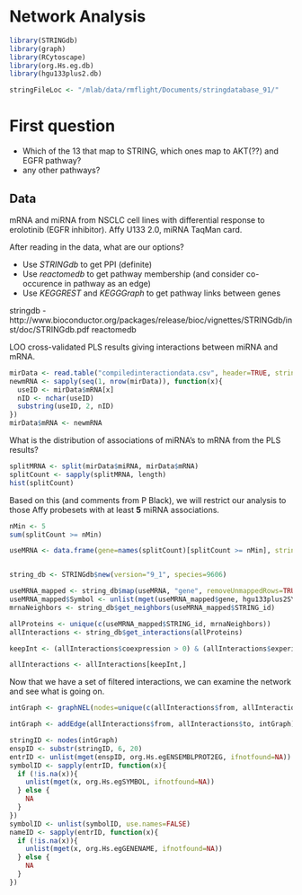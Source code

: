 # Network Analysis

```r
library(STRINGdb)
library(graph)
library(RCytoscape)
library(org.Hs.eg.db)
library(hgu133plus2.db)

stringFileLoc <- "/mlab/data/rmflight/Documents/stringdatabase_91/"
```


# First question

* Which of the 13 that map to STRING, which ones map to AKT(??) and EGFR pathway? 
* any other pathways?

## Data

mRNA and miRNA from NSCLC cell lines with differential response to erolotinib (EGFR inhibitor). Affy U133 2.0, miRNA TaqMan card.

After reading in the data, what are our options?

* Use *STRINGdb* to get PPI (definite)
* Use *reactomedb* to get pathway membership (and consider co-occurence in pathway as an edge)
* Use *KEGGREST* and *KEGGGraph* to get pathway links between genes

stringdb - http://www.bioconductor.org/packages/release/bioc/vignettes/STRINGdb/inst/doc/STRINGdb.pdf
reactomedb

LOO cross-validated PLS results giving interactions between miRNA and mRNA.

```r
mirData <- read.table("compiledinteractiondata.csv", header=TRUE, stringsAsFactors=FALSE, sep=",")
newmRNA <- sapply(seq(1, nrow(mirData)), function(x){
  useID <- mirData$mRNA[x]
  nID <- nchar(useID)
  substring(useID, 2, nID)
})
mirData$mRNA <- newmRNA
```

What is the distribution of associations of miRNA's to mRNA from the PLS results?

```r
splitMRNA <- split(mirData$miRNA, mirData$mRNA)
splitCount <- sapply(splitMRNA, length)
hist(splitCount)
```

Based on this (and comments from P Black), we will restrict our analysis to those Affy probesets with at least **5** miRNA associations.

```r
nMin <- 5
sum(splitCount >= nMin)

useMRNA <- data.frame(gene=names(splitCount)[splitCount >= nMin], stringsAsFactors=FALSE)
```



```r

```



```r
string_db <- STRINGdb$new(version="9_1", species=9606)
```

```r
useMRNA_mapped <- string_db$map(useMRNA, "gene", removeUnmappedRows=TRUE)
useMRNA_mapped$Symbol <- unlist(mget(useMRNA_mapped$gene, hgu133plus2SYMBOL, ifnotfound=NA))
mrnaNeighbors <- string_db$get_neighbors(useMRNA_mapped$STRING_id)

allProteins <- unique(c(useMRNA_mapped$STRING_id, mrnaNeighbors))
allInteractions <- string_db$get_interactions(allProteins)

keepInt <- (allInteractions$coexpression > 0) & (allInteractions$experimental > 0) & 

allInteractions <- allInteractions[keepInt,]
```

Now that we have a set of filtered interactions, we can examine the network and see what is going on.

```r
intGraph <- graphNEL(nodes=unique(c(allInteractions$from, allInteractions$to)), edgemode="directed")

intGraph <- addEdge(allInteractions$from, allInteractions$to, intGraph)
```

```r
stringID <- nodes(intGraph)
enspID <- substr(stringID, 6, 20)
entrID <- unlist(mget(enspID, org.Hs.egENSEMBLPROT2EG, ifnotfound=NA))
symbolID <- sapply(entrID, function(x){
  if (!is.na(x)){
    unlist(mget(x, org.Hs.egSYMBOL, ifnotfound=NA))
  } else {
    NA
  }
})
symbolID <- unlist(symbolID, use.names=FALSE)
nameID <- sapply(entrID, function(x){
  if (!is.na(x)){
    unlist(mget(x, org.Hs.egGENENAME, ifnotfound=NA))
  } else {
    NA
  }
})
```

